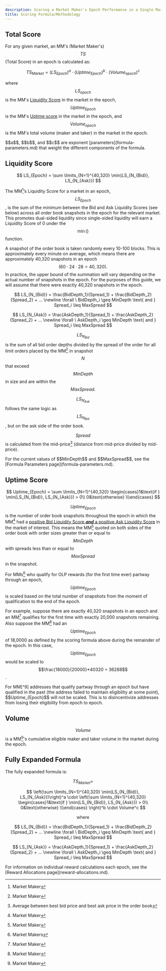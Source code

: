 ```yaml
---
description: Scoring a Market Maker's Epoch Performance in a Single Market
title: Scoring Formula/Methodology
---
```


## Total Score

For any given market, an MM's (Market Maker's) $$TS$$ (Total Score) in an epoch is calculated as:

$$
TS_{Market} = (LS_{Epoch})^a \cdot (Uptime_{Epoch})^b \cdot (Volume_{epoch})^c
$$

where $$LS_{epoch}$$ is the MM's [Liquidity Score](./scoring.md#liquidity-score) in the market in the epoch, $$Uptime_{Epoch}$$is the MM's [Uptime score](./scoring.md#uptime-score) in the market in the epoch, and $$Volume_{epoch}$$ is the MM's total volume (maker and taker) in the market in the epoch.

<Callout icon="info" color="#07C1FF" iconType="regular">
$$a$$, $$b$$, and $$c$$ are exponent [parameters](formula-parameters.md) that weight the different components of the formula.
</Callout>

## Liquidity Score

$$
LS_{Epoch} =  \sum \limits_{N=1}^{40,320}  \min(LS_{N_{Bid}}, LS_{N_{Ask}})
$$

The MM[^1]’s Liquidity Score for a market in an epoch, $$LS_{Epoch}$$, is the sum of the minimum between the Bid and Ask Liquidity Scores (see below) across all order book snapshots in the epoch for the relevant market. This promotes dual-sided liquidity since single-sided liquidity will earn a Liquidity Score of 0 under the $$\min()$$ function.&#x20;

A snapshot of the order book is taken randomly every 10-100 blocks. This is approximately every minute on average, which means there are approximately 40,320 snapshots in an epoch $$(60 \cdot 24 \cdot 28 = 40,320).$$ In practice, the upper bound of the summation will vary depending on the actual number of snapshots in the epoch. For the purposes of this guide, we will assume that there were exactly 40,320 snapshots in the epoch.

$$
LS_{N_{Bid}} = \frac{BidDepth_1}{Spread_1} + \frac{BidDepth_2}{Spread_2} + … \newline  \forall \ BidDepth_i \geq MinDepth \text{ and } Spread_i \leq MaxSpread
$$

$$
LS_{N_{Ask}} = \frac{AskDepth_1}{Spread_1} + \frac{AskDepth_2}{Spread_2} + … \newline  \forall \ AskDepth_i \geq MinDepth \text{ and } Spread_i \leq MaxSpread
$$

$$LS_{N_{Bid}}$$ is the sum of all bid order depths divided by the spread of the order for all limit orders placed by the MM[^2] in snapshot $$N$$ that exceed $$MinDepth$$ in size and are within the $$MaxSpread.$$&#x20;

$$LS_{N_{Ask}}$$ follows the same logic as $$LS_{N_{Bid}}$$, but on the ask side of the order book.

$$Spread$$ is calculated from the mid-price[^3] (distance from mid-price divided by mid-price).

<Callout icon="info" color="#07C1FF" iconType="regular">
For the current values of $$MinDepth$$ and $$MaxSpread$$, see the [Formula Parameters page](formula-parameters.md).
</Callout>

## Uptime Score

$$
Uptime_{Epoch} = \sum \limits_{N=1}^{40,320} \begin{cases}1&\text{if } \min(LS_{N_{Bid}}, LS_{N_{Ask}}) > 0\\ 0&\text{otherwise} \\\end{cases}
$$

$$Uptime_{Epoch}$$ is the number of order book snapshots throughout the epoch in which the MM[^4] had a [positive Bid Liquidity Score _**and**_ a positive Ask Liquidity Score](./scoring.md#liquidity-score) in the market of interest. This means  the MM[^5] quoted on both sides of the order book with order sizes greater than or equal to $$MinDepth$$ with spreads less than or equal to $$MaxSpread$$ in the snapshot.

For MMs[^6] who qualify for OLP rewards (for the first time ever) partway through an epoch, $$Uptime_{Epoch}$$ is scaled based on the total number of snapshots from the moment of qualification to the end of the epoch.&#x20;

For example, suppose there are exactly 40,320 snapshots in an epoch and an MM[^7] qualifies for the first time with exactly 20,000 snapshots remaining. Also suppose the MM[^8] had an $$Uptime_{Epoch}$$ of 18,0000 as defined by the scoring formula above during the remainder of the epoch. In this case, $$Uptime_{Epoch}$$ would be scaled to $$\frac{18000}{20000}*40320 = 36288$$.

<Callout icon="warning" color="#07C1FF" iconType="regular">
For MM[^9] addresses that qualify partway through an epoch but have qualified in the past (the address failed to maintain eligibility at some point), $$Uptime_{Epoch}$$ will not be scaled. This is to disincentivize addresses from losing their eligibility from epoch to epoch.
</Callout>

## Volume

$$Volume$$ is a MM[^10]'s cumulative eligible maker and taker volume in the market during the epoch.

## Fully Expanded Formula

The fully expanded formula is:

$$TS_{Market} =$$

$$
\left(\sum \limits_{N=1}^{40,320}  \min(LS_{N_{Bid}}, LS_{N_{Ask}})\right)^a \cdot \left(\sum \limits_{N=1}^{40,320} \begin{cases}1&\text{if } \min(LS_{N_{Bid}}, LS_{N_{Ask}}) > 0\\ 0&\text{otherwise} \\\end{cases} \right)^b \cdot Volume^c
$$

$$
\text {where}
$$

$$
LS_{N_{Bid}} = \frac{BidDepth_1}{Spread_1} + \frac{BidDepth_2}{Spread_2} + … \newline  \forall \ BidDepth_i \geq MinDepth \text{ and } Spread_i \leq MaxSpread
$$

$$
LS_{N_{Ask}} = \frac{AskDepth_1}{Spread_1} + \frac{AskDepth_2}{Spread_2} + … \newline  \forall \ AskDepth_i \geq MinDepth \text{ and } Spread_i \leq MaxSpread
$$

<Callout icon="info" color="#07C1FF" iconType="regular">
For information on individual reward calculations each epoch, see the [Reward Allocations page](reward-allocations.md).
</Callout>

[^1]: Market Maker

[^2]: Market Maker

[^3]: Average between best bid price and best ask price in the order book

[^4]: Market Maker

[^5]: Market Maker

[^6]: Market Makers

[^7]: Market Maker

[^8]: Market Maker

[^9]: Market Maker



[^10]: Market Maker
